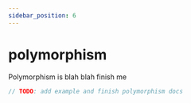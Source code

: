 ```yaml
---
sidebar_position: 6
---
```


# polymorphism

Polymorphism is blah blah finish me

```ts
// TODO: add example and finish polymorphism docs
```
